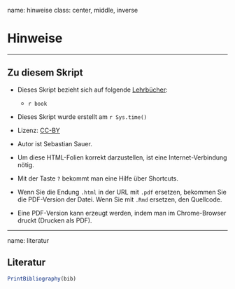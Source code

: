 
name: hinweise
class: center, middle, inverse


# Hinweise 

---

## Zu diesem Skript

- Dieses Skript bezieht sich auf folgende [Lehrbücher](#literatur): 
  - `r book`


- Dieses Skript wurde erstellt am `r Sys.time()` 

- Lizenz: [CC-BY](https://creativecommons.org/licenses/by/4.0/)

- Autor ist Sebastian Sauer.

- Um diese HTML-Folien korrekt darzustellen, ist eine Internet-Verbindung nötig.

- Mit der Taste `?` bekommt man eine Hilfe über Shortcuts.

- Wenn Sie die Endung `.html` in der URL mit `.pdf` ersetzen, bekommen Sie die PDF-Version der Datei. Wenn Sie mit `.Rmd` ersetzen, den Quellcode.

- Eine PDF-Version kann erzeugt werden, indem man im Chrome-Browser druckt (Drucken als PDF).

---

name: literatur

## Literatur


```r
PrintBibliography(bib)


```

